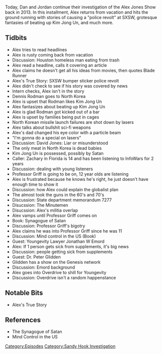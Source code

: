 {{DEFAULTSORT:
    #_EPISODE_0328:March 11-12, 2013
}}{{Episode
    | title             = March 11-12, 2013
    | caption           = [https://knowledgefight.libsyn.com/knowledge-fight-march-11-12-2013 Listen to this episode on Libsyn]
    | episodeNumber     = 328
    | length            = 01:40:52
    | airDate           = August 5, 2019
    | coverageStartDate = March 11, 2013
    | coverageEndDate   = March 12, 2013
    | episodeType       = [[:Category:Sandy Hook Investigation|Sandy Hook Investigation]]
    | appearance        = [[Dennis Rodman]], [[Kim Jong Un]], [[David Jones]], [[Professor Griff]], [[Jonathan W Emord]], [[Dr Peter Glidden]]
    | previousEpisode   = [[327: July 31, 2019]]
    | nextEpisode       = [[329: August 4-5, 2019]]
}}

{{Stub}}

Today, Dan and Jordan continue their investigation of the Alex Jones Show back in 2013. In this installment, Alex returns from vacation and hits the ground running with stories of causing a "police revolt" at SXSW, grotesque fantasies of beating up Kim Jong Un, and much more.

==Tidbits==

*Alex tries to read headlines
*Alex is rusty coming back from vacation
*Discussion: Houston homeless man eating from trash
*Alex read a headline, calls it covering an article
*Alex claims he doesn't get all his ideas from movies, then quotes Blade Runner
*Alex's True Story: SXSW bumper sticker police revolt
*Alex didn't check to see if his story was covered by news
*Intern checks, Alex isn't in the story
*Dennis Rodman goes to North Korea
*Alex is upset that Rodman likes Kim Jong Un
*Alex fantasizes about beating up Kim Jong Un
*Alex is glad Rodman got kicked out of a bar
*Alex is upset by families being put in cages
*North Korean missile launch failures are shot down by lasers
*Alex talks about bullshit sci-fi weapons
*Alex's dad changed his eye color with a particle beam
*"I'm gonna do a special on lasers"
*Discussion: David Jones: Liar or misunderstood
*The only meat in North Korea is dead babies
*Kim Jong Un is possessed, possibly by Satan
*Caller: Zachary in Florida is 14 and has been listening to InfoWars for 2 years
*Discussion: dealing with young listeners
*Professor Griff is going to be on, 12 year olds are listening
*Alex is frustrated because he knows he's right, he just doesn't have enough time to show it
*Discussion: how Alex could explain the globalist plan
*The almost took the guns in the 60's and 70's
*Discussion: State department memorandum 7277
*Disucssion: The Minutemen
*Disucssion: Alex's militia overlap
*Alex vamps until Professor Griff comes on
*Book: Synagogue of Satan
*Discussion: Professor Griff's bigotry
*Alex claims he was into Professor Griff since he was 11
*Discussion: Mind control in the US (Book)
*Guest: Youngevity Lawyer Jonathan W Emord
*Alex: If 1 person gets sick from supplements, it's big news
*Discussion: people getting sick from supplements
*Guest: Dr. Peter Glidden
*Glidden has a show on the Genesis network
*Discussion: Emord background
*Alex goes into Overdrive to shill for Youngevity
*Discussion: Overdrive isn't a random happenstance

==Notable Bits==

*Alex's True Story

==References==

*The Synagogue of Satan
*Mind Control in the US

[[Category:Episodes]]
[[Category:Sandy Hook Investigation]]